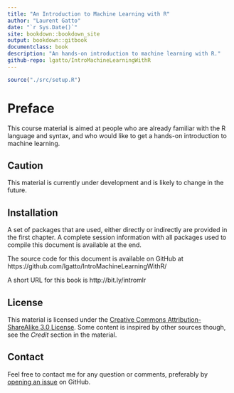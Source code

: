```yaml
--- 
title: "An Introduction to Machine Learning with R"
author: "Laurent Gatto"
date: "`r Sys.Date()`"
site: bookdown::bookdown_site
output: bookdown::gitbook
documentclass: book
description: "An hands-on introduction to machine learning with R."
github-repo: lgatto/IntroMachineLearningWithR
---
```


```r
source("./src/setup.R")
```

# Preface 

This course material is aimed at people who are already familiar with
the R language and syntax, and who would like to get a hands-on
introduction to machine learning. 

## Caution

This material is currently under development and is likely to change
in the future.

## Installation

A set of packages that are used, either directly or indirectly are
provided in the first chapter. A complete session information with all
packages used to compile this document is available at the end.

The source code for this document is available on GitHub at
https://github.com/lgatto/IntroMachineLearningWithR/

A short URL for this book is http://bit.ly/intromlr

## License

This material is licensed under the
[Creative Commons Attribution-ShareAlike 3.0 License](http://creativecommons.org/licenses/by-sa/3.0/). Some
content is inspired by other sources though, see the *Credit* section
in the material.

## Contact 

Feel free to contact me for any question or comments, preferably by
[opening an issue](https://github.com/lgatto/IntroMachineLearningWithR/issues) on
GitHub.


